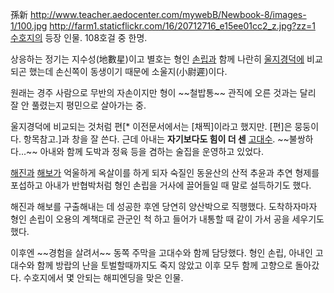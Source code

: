 孫新
http://www.teacher.aedocenter.com/mywebB/Newbook-8/images-1/100.jpg
http://farm1.staticflickr.com/16/20712716_e15ee01cc2_z.jpg?zz=1
[[수호지]]의 등장 인물. 108호걸 중 한명.

상응하는 정기는 지수성(地數星)이고 별호는 형인 [[손립]]과 함께 나란히 [[울지경덕]]에 비교되곤 했는데 손신쪽이 동생이기 때문에 소울지(小尉遲)이다.

원래는 경주 사람으로 무반의 자손이지만 형이 ~~철밥통~~ 관직에 오른 것과는 달리 잘 안 풀렸는지 평민으로 살아가는 중.

울지경덕에 비교되는 것처럼 편[* 이전문서에서는 [채찍]이라고 했지만. [편]은 뭉둥이다. 항목참고.]과 창을 잘 쓴다. 근데 아내는 '''자기보다도 힘이 더 센''' [[고대수]]. ~~불쌍하다...~~ 아내와 함께 도박과 정육 등을 겸하는 술집을 운영하고 있었다.

[[해진]]과 [[해보]]가 억울하게 옥살이를 하게 되자 숙질인 동윤산의 산적 추윤과 추연 형제를 포섭하고 아내가 반협박처럼 형인 손립을 거사에 끌어들일 때 말로 설득하기도 했다.

해진과 해보를 구출해내는 데 성공한 후엔 당연히 양산박으로 직행했다. 도착하자마자 형인 손립이 오용의 계책대로 관군인 척 하고 들어가 내통할 때 같이 가서 공을 세우기도 했다.

이후엔 ~~경험을 살려서~~ 동쪽 주막을 고대수와 함께 담당했다. 형인 손립, 아내인 고대수와 함께 방랍의 난을 토벌할때까지도 죽지 않았고 이후 모두 함께 고향으로 돌아갔다. 수호지에서 몇 안되는 해피엔딩을 맞은 인물.
